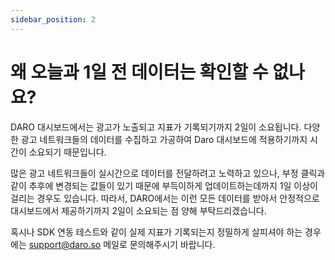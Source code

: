 ```yaml
---
sidebar_position: 2
---
```


# 왜 오늘과 1일 전 데이터는 확인할 수 없나요?

DARO 대시보드에서는 광고가 노출되고 지표가 기록되기까지 2일이 소요됩니다. 다양한 광고 네트워크들의 데이터를 수집하고 가공하여 Daro 대시보드에 적용하기까지 시간이 소요되기 때문입니다.

많은 광고 네트워크들이 실시간으로 데이터를 전달하려고 노력하고 있으나, 부정 클릭과 같이 추후에 변경되는 값들이 있기 때문에 부득이하게 업데이트하는데까지 1일 이상이 걸리는 경우도 있습니다. 따라서, DARO에서는 이런 모든 데이터를 받아서 안정적으로 대시보드에서 제공하기까지 2일이 소요되는 점 양해 부탁드리겠습니다.

혹시나 SDK 연동 테스트와 같이 실제 지표가 기록되는지 정밀하게 살피셔야 하는 경우에는 [support@daro.so](mailto:support@daro.so) 메일로 문의해주시기 바랍니다.